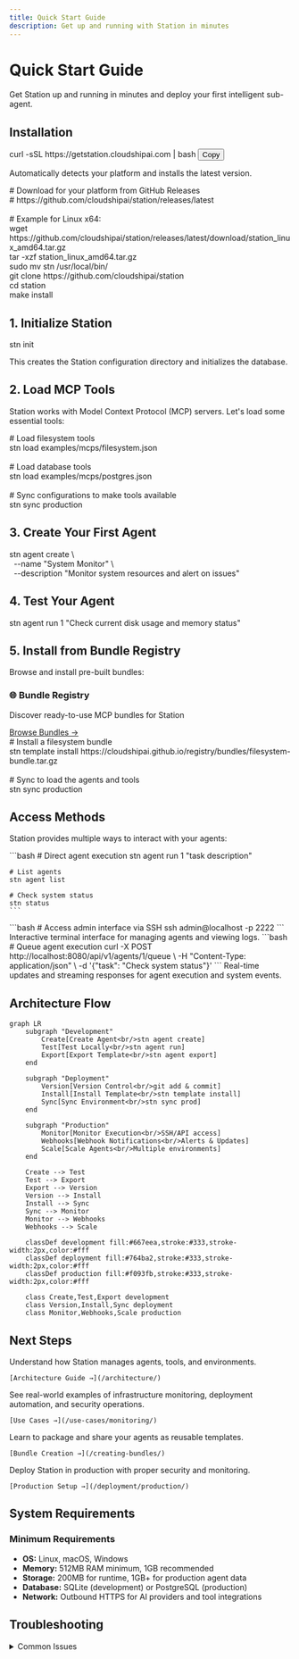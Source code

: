 ```yaml
---
title: Quick Start Guide
description: Get up and running with Station in minutes
---
```



# Quick Start Guide

Get Station up and running in minutes and deploy your first intelligent sub-agent.

## Installation

<Tabs>
  <TabItem label="Automatic Install">
    <div class="bg-slate-900 text-slate-100 p-4 rounded-lg font-mono text-sm relative">
      curl -sSL https://getstation.cloudshipai.com | bash
      <button class="absolute top-2 right-2 bg-station-primary hover:bg-blue-600 text-white px-2 py-1 rounded text-xs copy-btn">Copy</button>
    </div>
    <p class="text-sm text-slate-600 mt-2">Automatically detects your platform and installs the latest version.</p>
  </TabItem>
  
  <TabItem label="Manual Download">
    <div class="bg-slate-900 text-slate-100 p-4 rounded-lg font-mono text-sm">
      # Download for your platform from GitHub Releases<br/>
      # https://github.com/cloudshipai/station/releases/latest<br/>
      <br/>
      # Example for Linux x64:<br/>
      wget https://github.com/cloudshipai/station/releases/latest/download/station_linux_amd64.tar.gz<br/>
      tar -xzf station_linux_amd64.tar.gz<br/>
      sudo mv stn /usr/local/bin/
    </div>
  </TabItem>
  
  <TabItem label="Build from Source">
    <div class="bg-slate-900 text-slate-100 p-4 rounded-lg font-mono text-sm">
      git clone https://github.com/cloudshipai/station<br/>
      cd station<br/>
      make install
    </div>
  </TabItem>
</Tabs>

## 1. Initialize Station

<div class="bg-slate-900 text-slate-100 p-4 rounded-lg font-mono text-sm mb-4">
stn init
</div>

This creates the Station configuration directory and initializes the database.

## 2. Load MCP Tools

Station works with Model Context Protocol (MCP) servers. Let's load some essential tools:

<div class="bg-slate-900 text-slate-100 p-4 rounded-lg font-mono text-sm mb-4">
# Load filesystem tools<br/>
stn load examples/mcps/filesystem.json<br/>
<br/>
# Load database tools<br/>
stn load examples/mcps/postgres.json<br/>
<br/>
# Sync configurations to make tools available<br/>
stn sync production
</div>

## 3. Create Your First Agent

<div class="bg-slate-900 text-slate-100 p-4 rounded-lg font-mono text-sm mb-4">
stn agent create \<br/>
&nbsp;&nbsp;--name "System Monitor" \<br/>
&nbsp;&nbsp;--description "Monitor system resources and alert on issues"
</div>

## 4. Test Your Agent

<div class="bg-slate-900 text-slate-100 p-4 rounded-lg font-mono text-sm mb-4">
stn agent run 1 "Check current disk usage and memory status"
</div>

## 5. Install from Bundle Registry

Browse and install pre-built bundles:

<div class="bg-gradient-to-r from-station-primary to-station-secondary p-6 rounded-lg text-white mb-6">
  <h3 class="text-xl font-bold mb-2">🌐 Bundle Registry</h3>
  <p class="mb-4">Discover ready-to-use MCP bundles for Station</p>
  <a href="https://cloudshipai.github.io/registry" class="bg-white bg-opacity-20 hover:bg-opacity-30 px-4 py-2 rounded-lg transition-colors">
    Browse Bundles →
  </a>
</div>

<div class="bg-slate-900 text-slate-100 p-4 rounded-lg font-mono text-sm mb-4">
# Install a filesystem bundle<br/>
stn template install https://cloudshipai.github.io/registry/bundles/filesystem-bundle.tar.gz<br/>
<br/>
# Sync to load the agents and tools<br/>
stn sync production
</div>

## Access Methods

Station provides multiple ways to interact with your agents:

<CardGrid>
  <Card title="🖥️ Command Line" icon="terminal">
    ```bash
    # Direct agent execution
    stn agent run 1 "task description"
    
    # List agents
    stn agent list
    
    # Check system status
    stn status
    ```
  </Card>
  
  <Card title="🔐 SSH/TUI Access" icon="laptop">
    ```bash
    # Access admin interface via SSH
    ssh admin@localhost -p 2222
    ```
    Interactive terminal interface for managing agents and viewing logs.
  </Card>
  
  <Card title="🌐 REST API" icon="setting">
    ```bash
    # Queue agent execution
    curl -X POST http://localhost:8080/api/v1/agents/1/queue \
      -H "Content-Type: application/json" \
      -d '{"task": "Check system status"}'
    ```
  </Card>
  
  <Card title="⚡ WebSocket" icon="rocket">
    Real-time updates and streaming responses for agent execution and system events.
  </Card>
</CardGrid>

## Architecture Flow

```mermaid
graph LR
    subgraph "Development"
        Create[Create Agent<br/>stn agent create]
        Test[Test Locally<br/>stn agent run]
        Export[Export Template<br/>stn agent export]
    end
    
    subgraph "Deployment"
        Version[Version Control<br/>git add & commit]
        Install[Install Template<br/>stn template install]
        Sync[Sync Environment<br/>stn sync prod]
    end
    
    subgraph "Production"
        Monitor[Monitor Execution<br/>SSH/API access]
        Webhooks[Webhook Notifications<br/>Alerts & Updates]
        Scale[Scale Agents<br/>Multiple environments]
    end
    
    Create --> Test
    Test --> Export
    Export --> Version
    Version --> Install
    Install --> Sync
    Sync --> Monitor
    Monitor --> Webhooks
    Webhooks --> Scale
    
    classDef development fill:#667eea,stroke:#333,stroke-width:2px,color:#fff
    classDef deployment fill:#764ba2,stroke:#333,stroke-width:2px,color:#fff
    classDef production fill:#f093fb,stroke:#333,stroke-width:2px,color:#fff
    
    class Create,Test,Export development
    class Version,Install,Sync deployment
    class Monitor,Webhooks,Scale production
```

## Next Steps

<CardGrid>
  <Card title="📚 Learn the Architecture" icon="information">
    Understand how Station manages agents, tools, and environments.
    
    [Architecture Guide →](/architecture/)
  </Card>
  
  <Card title="🔧 Explore Use Cases" icon="puzzle">
    See real-world examples of infrastructure monitoring, deployment automation, and security operations.
    
    [Use Cases →](/use-cases/monitoring/)
  </Card>
  
  <Card title="📦 Create Bundles" icon="seti:config">
    Learn to package and share your agents as reusable templates.
    
    [Bundle Creation →](/creating-bundles/)
  </Card>
  
  <Card title="🚀 Production Deployment" icon="rocket">
    Deploy Station in production with proper security and monitoring.
    
    [Production Setup →](/deployment/production/)
  </Card>
</CardGrid>

## System Requirements

<div class="bg-slate-50 border border-slate-200 rounded-lg p-4 mb-6">
  <h3 class="font-bold text-slate-800 mb-2">Minimum Requirements</h3>
  <ul class="text-slate-600 space-y-1">
    <li><strong>OS:</strong> Linux, macOS, Windows</li>
    <li><strong>Memory:</strong> 512MB RAM minimum, 1GB recommended</li>
    <li><strong>Storage:</strong> 200MB for runtime, 1GB+ for production agent data</li>
    <li><strong>Database:</strong> SQLite (development) or PostgreSQL (production)</li>
    <li><strong>Network:</strong> Outbound HTTPS for AI providers and tool integrations</li>
  </ul>
</div>

## Troubleshooting

<details class="bg-slate-50 border border-slate-200 rounded-lg p-4">
  <summary class="font-bold cursor-pointer">Common Issues</summary>
  <div class="mt-2 space-y-2">
    <p><strong>Q: Station fails to start after installation</strong></p>
    <p>A: Check that the binary has execute permissions and your system meets the requirements.</p>
    
    <p><strong>Q: Agent execution times out</strong></p>
    <p>A: Verify MCP server connections with `stn mcp status` and check network connectivity.</p>
    
    <p><strong>Q: Cannot access SSH interface</strong></p>
    <p>A: Ensure Station is running and port 2222 is not blocked by firewall.</p>
  </div>
</details>

